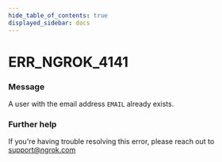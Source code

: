 ```yaml
---
hide_table_of_contents: true
displayed_sidebar: docs
---
```



# ERR_NGROK_4141

### Message

A user with the email address `EMAIL` already exists.

<ErrorDetails error="err_ngrok_4101" />

### Further help

If you're having trouble resolving this error, please reach out to [support@ngrok.com](mailto:support@ngrok.com?subject=Help%20with%20ERR_NGROK_4101)
